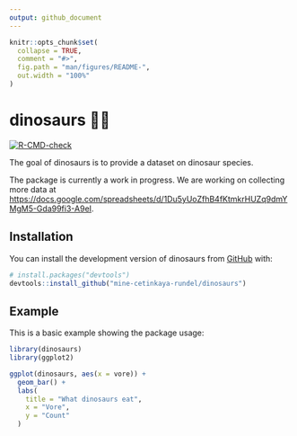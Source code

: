 ```yaml
---
output: github_document
---
```


<!-- README.md is generated from README.Rmd. Please edit that file -->

```r
knitr::opts_chunk$set(
  collapse = TRUE,
  comment = "#>",
  fig.path = "man/figures/README-",
  out.width = "100%"
)
```

# dinosaurs 🦖🦕

<!-- badges: start -->
[![R-CMD-check](https://github.com/mine-cetinkaya-rundel/dinosaurs/actions/workflows/R-CMD-check.yaml/badge.svg)](https://github.com/mine-cetinkaya-rundel/dinosaurs/actions/workflows/R-CMD-check.yaml)
<!-- badges: end -->

The goal of dinosaurs is to provide a dataset on dinosaur species.

The package is currently a work in progress. 
We are working on collecting more data at <https://docs.google.com/spreadsheets/d/1Du5yUoZfhB4fKtmkrHUZq9dmYMgM5-Gda99fi3-A9eI>.

## Installation

You can install the development version of dinosaurs from [GitHub](https://github.com/) with:

``` r
# install.packages("devtools")
devtools::install_github("mine-cetinkaya-rundel/dinosaurs")
```

## Example

This is a basic example showing the package usage:

```r
library(dinosaurs)
library(ggplot2)

ggplot(dinosaurs, aes(x = vore)) +
  geom_bar() +
  labs(
    title = "What dinosaurs eat",
    x = "Vore",
    y = "Count"
  )
```
